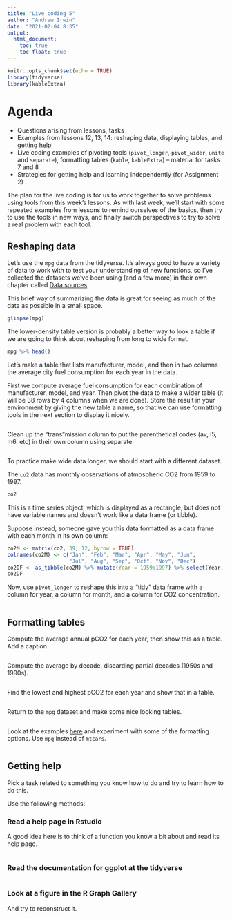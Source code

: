 ```yaml
---
title: "Live coding 5"
author: "Andrew Irwin"
date: "2021-02-04 8:35"
output:
  html_document:
    toc: true
    toc_float: true
---
```


```r
knitr::opts_chunk$set(echo = TRUE)
library(tidyverse)
library(kableExtra)
```

# Agenda

* Questions arising from lessons, tasks
* Examples from lessons 12, 13, 14: reshaping data, displaying tables, and getting help
* Live coding examples of pivoting tools (`pivot_longer`, `pivot_wider`, `unite` and `separate`), formatting tables (`kable`, `kableExtra`) -- material for tasks 7 and 8
* Strategies for getting help and learning independently (for Assignment 2)

The plan for the live coding is for us to work together to solve problems using tools from this week's lessons. As with last week, we'll start with some repeated examples from lessons to remind ourselves of the basics, then try to use the tools in new ways, and finally switch perspectives to try to solve a real problem with each tool.

## Reshaping data

Let's use the `mpg` data from the tidyverse. It's always good to have a variety of data to work with to test your understanding of new functions, so I've collected the datasets we've been using (and a few more) in their own chapter called [Data sources](#data-sources).

This brief way of summarizing the data is great for seeing as much of the data as possible in a small space.

```r
glimpse(mpg)
```

The lower-density table version is probably a better way to look a table if we are going to think about reshaping from long to wide format.

```r
mpg %>% head()
```

Let's make a table that lists manufacturer, model, and then in two columns the average city fuel consumption for each year in the data.

First we compute average fuel consumption for each combination of manufacturer, model, and year. Then pivot the data to make a wider table (it will be 38 rows by 4 columns when we are done). Store the result in your environment by giving the new table a name, so that we can use formatting tools in the next section to display it nicely.

```r


```


Clean up the "trans"mission column to put the parenthetical codes (av, l5, m6, etc) in their own column using separate.

```r


```

To practice make wide data longer, we should start with a different dataset.

The `co2` data has monthly observations of atmospheric CO2 from 1959 to 1997.

```r
co2
```

This is a time series object, which is displayed as a rectangle, but does not have variable names and doesn't work like a data frame (or tibble).

Suppose instead, someone gave you this data formatted as a data frame with each month in its own column:

```r
co2M <- matrix(co2, 39, 12, byrow = TRUE)
colnames(co2M) <- c("Jan", "Feb", "Mar", "Apr", "May", "Jun", 
                    "Jul", "Aug", "Sep", "Oct", "Nov", "Dec")
co2DF <- as_tibble(co2M) %>% mutate(Year = 1959:1997) %>% select(Year, everything())
co2DF
```

Now, use `pivot_longer` to reshape this into a "tidy" data frame with a column for year, a column for month, and a column for CO2 concentration.

```r


```


## Formatting tables

Compute the average annual pCO2 for each year, then show this as a table. Add a caption.

```r


```

Compute the average by decade, discarding partial decades (1950s and 1990s).

```r

```

Find the lowest and highest pCO2 for each year and show that in a table.

```r

```

Return to the `mpg` dataset and make some nice looking tables.

```r


```

Look at the examples [here](https://cran.r-project.org/web/packages/kableExtra/vignettes/awesome_table_in_html.html) and experiment with some of the formatting options. Use `mpg` instead of `mtcars`.

```r


```




## Getting help

Pick a task related to something you know how to do and try to learn how to do this.

Use the following methods:

### Read a help page in Rstudio

A good idea here is to think of a function you know a bit about and read its help page.

```r


```


### Read the documentation for ggplot at the tidyverse

```r

```


### Look at a figure in the R Graph Gallery

And try to reconstruct it.

```r


```

